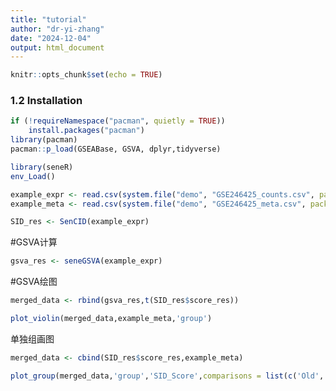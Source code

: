 ```yaml
---
title: "tutorial"
author: "dr-yi-zhang"
date: "2024-12-04"
output: html_document
---
```


```r
knitr::opts_chunk$set(echo = TRUE)
```

### 1.2 Installation

```r
if (!requireNamespace("pacman", quietly = TRUE))
    install.packages("pacman")
library(pacman)
pacman::p_load(GSEABase, GSVA, dplyr,tidyverse)
```

```r
library(seneR)
env_Load()
```

```r
example_expr <- read.csv(system.file("demo", "GSE246425_counts.csv", package = "seneR"),row.names = 1)
example_meta <- read.csv(system.file("demo", "GSE246425_meta.csv", package = "seneR"),row.names = 1)
```

```r
SID_res <- SenCID(example_expr)
```

#GSVA计算

```r
gsva_res <- seneGSVA(example_expr)
```

#GSVA绘图

```r
merged_data <- rbind(gsva_res,t(SID_res$score_res))
```

```r
plot_violin(merged_data,example_meta,'group')
```

单独组画图

```r
merged_data <- cbind(SID_res$score_res,example_meta)
```

```r
plot_group(merged_data,'group','SID_Score',comparisons = list(c('Old','Young')))
```
